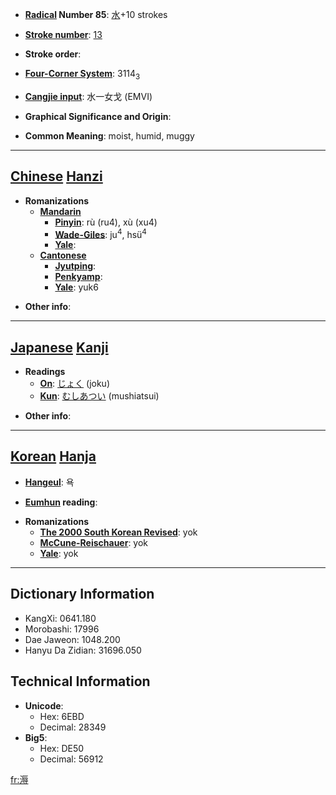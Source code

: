 * '''[[Wiktionary:Chinese radical index| Radical]] Number 85''': [[Wiktionary:Chinese radical index 水|水]]+10 strokes

* '''[[Wiktionary:Chinese total strokes index|Stroke number]]''': [[Wiktionary:Chinese total strokes index 13|13]]

* '''Stroke order''': 

* '''[[Wiktionary:Chinese four corner index|Four-Corner System]]''': 3114<sub>3</sub>

* '''[[Wiktionary:Chinese Cangjie index|Cangjie input]]''': 水一女戈 (EMVI)

* '''Graphical Significance and Origin''': 

* '''Common Meaning''': moist, humid, muggy

----

== [[Chinese]] [[Hanzi]] ==

* '''Romanizations'''
** '''[[Mandarin]]'''
*** '''[[Pinyin]]''': rù (ru4), xù (xu4)
*** '''[[Wade-Giles]]''': ju<sup>4</sup>, hsü<sup>4</sup>
*** '''[[Yale]]''': 
** '''[[Cantonese]]'''
*** '''[[Jyutping]]''':
*** '''[[Penkyamp]]''': 
*** '''[[Yale]]''': yuk6

* '''Other info''': 

----

== [[Japanese]] [[Kanji]] ==

* '''Readings'''
** '''[[On]]''': [[じょく]] (joku)
** '''[[Kun]]''': [[むしあつい]] (mushiatsui)

* '''Other info''':  

----

== [[Korean]] [[Hanja]] ==

* '''[[Hangeul]]''': 욕

* '''[[Eumhun]] reading''': 

* '''Romanizations'''
** '''[[The 2000 South Korean Revised Romanization|The 2000 South Korean Revised]]''': yok
** '''[[McCune-Reischauer]]''': yok
** '''[[Yale]]''': yok

----

== Dictionary Information ==

* KangXi: 0641.180
* Morobashi: 17996
* Dae Jaweon: 1048.200
* Hanyu Da Zidian: 31696.050

== Technical Information ==

* '''Unicode''':
** Hex: 6EBD
** Decimal: 28349
* '''Big5''':
** Hex: DE50
** Decimal: 56912

[[fr:溽]]